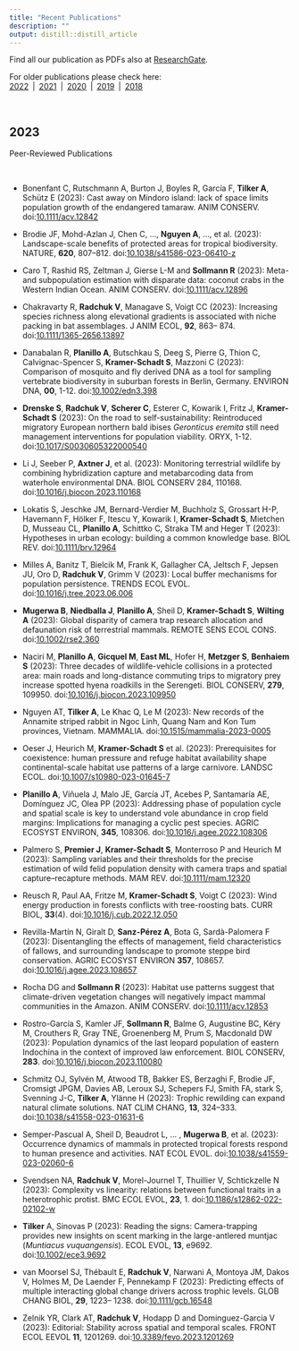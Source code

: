```yaml
---
title: "Recent Publications"
description: ""
output: distill::distill_article
---
```


Find all our publication as PDFs also at [ResearchGate](https://www.researchgate.net/).   
  
For older publications please check here:<br> [2022](pubs-2022.html)&ensp;|&ensp;[2021](pubs-2021.html)&ensp;|&ensp;[2020](pubs-2020.html)&ensp;|&ensp;[2019](pubs-2019.html)&ensp;|&ensp;[2018](pubs-2018.html) 

<br>

## 2023

<div class='headerbox'><hbox>Peer-Reviewed Publications</hbox></div><br>

* Bonenfant C, Rutschmann A, Burton J, Boyles R, García F, **Tilker A**, Schütz E (2023): Cast away on Mindoro island: lack of space limits population growth of the endangered tamaraw. ANIM CONSERV. doi:<span>[10.1111/acv.12842](https://doi.org/10.1111/acv.12842)</span>

* Brodie JF, Mohd-Azlan J, Chen C, ..., **Nguyen A**, ..., et al. (2023): Landscape-scale benefits of protected areas for tropical biodiversity. NATURE, **620**, 807–812. doi:<span>[10.1038/s41586-023-06410-z](https://doi.org/10.1038/s41586-023-06410-z)</span> 

* Caro T, Rashid RS, Zeltman J, Gierse L-M and **Sollmann R** (2023): Meta- and subpopulation estimation with disparate data: coconut crabs in the Western Indian Ocean. ANIM CONSERV.
doi:<span>[10.1111/acv.12896](https://doi.org/10.1111/acv.12896)</span>

* Chakravarty R, **Radchuk V**, Managave S, Voigt CC (2023): Increasing species richness along elevational gradients is associated with niche packing in bat assemblages. J ANIM ECOL, **92**, 863– 874. doi:<span>[10.1111/1365-2656.13897](https://doi.org/10.1111/1365-2656.13897)</span>

* Danabalan R, **Planillo A**, Butschkau S, Deeg S, Pierre G, Thion C, Calvignac-Spencer S, **Kramer-Schadt S**, Mazzoni C (2023): Comparison of mosquito and fly derived DNA as a tool for sampling vertebrate biodiversity in suburban forests in Berlin, Germany. ENVIRON DNA, **00**, 1-12. doi:<span>[10.1002/edn3.398](https://doi.org/10.1002/edn3.398)</span> 

* **Drenske S**, **Radchuk V**, **Scherer C**, Esterer C, Kowarik I, Fritz J, **Kramer-Schadt S** (2023): On the road to self-sustainability: Reintroduced migratory European northern bald ibises *Geronticus eremita* still need management interventions for population viability. ORYX, 1-12. doi:<span>[10.1017/S0030605322000540](https://doi.org/10.1017/S0030605322000540)</span>

* Li J, Seeber P, **Axtner J**, et al. (2023): Monitoring terrestrial wildlife by combining hybridization capture and metabarcoding data from waterhole environmental DNA. BIOL CONSERV 284, 110168. doi:<span>[10.1016/j.biocon.2023.110168](https://doi.org/10.1016/j.biocon.2023.110168)</span>

* Lokatis S, Jeschke JM, Bernard-Verdier M, Buchholz S, Grossart H-P, Havemann F, Hölker F, Itescu Y, Kowarik I, **Kramer-Schadt S**, Mietchen D, Musseau CL, **Planillo A**, Schittko C, Straka TM and Heger T (2023): Hypotheses in urban ecology: building a common knowledge base. BIOL REV. doi:<span>[10.1111/brv.12964](https://doi.org/10.1111/brv.12964)</span>

* Milles A, Banitz T, Bielcik M, Frank K, Gallagher CA, Jeltsch F, Jepsen JU, Oro D, **Radchuk V**, Grimm V (2023): Local buffer mechanisms for population persistence. TRENDS ECOL EVOL. doi:<span>[10.1016/j.tree.2023.06.006](https://doi.org/10.1016/j.tree.2023.06.006)</span>

* **Mugerwa B**, **Niedballa J**, **Planillo A**, Sheil D, **Kramer-Schadt S**, **Wilting A** (2023): Global disparity of camera trap research allocation and defaunation risk of terrestrial mammals. REMOTE SENS ECOL CONS.  doi:<span>[10.1002/rse2.360](https://doi.org/10.1002/rse2.360)</span>

* Naciri M, **Planillo A**, **Gicquel M**, **East ML**, Hofer H, **Metzger S**, **Benhaiem S** (2023): Three decades of wildlife-vehicle collisions in a protected area: main roads and long-distance commuting trips to migratory prey increase spotted hyena roadkills in the Serengeti. BIOL CONSERV, **279**, 109950. doi:<span>[10.1016/j.biocon.2023.109950](https://doi.org/10.1016/j.biocon.2023.109950)</span>

* Nguyen AT, **Tilker A**, Le Khac Q, Le M (2023): New records of the Annamite striped rabbit in Ngoc Linh, Quang Nam and Kon Tum provinces, Vietnam. MAMMALIA. doi:<span>[10.1515/mammalia-2023-0005](https://doi.org/10.1515/mammalia-2023-0005)</span>

* Oeser J, Heurich M, **Kramer-Schadt S** et al. (2023): Prerequisites for coexistence: human pressure and refuge habitat availability shape continental-scale habitat use patterns of a large carnivore. LANDSC ECOL. doi:<span>[10.1007/s10980-023-01645-7](https://doi.org/10.1007/s10980-023-01645-7)</span> 

* **Planillo A**, Viñuela J, Malo JE, García JT, Acebes P, Santamaría AE, Domínguez JC, Olea PP (2023): Addressing phase of population cycle and spatial scale is key to understand vole abundance in crop field margins: Implications for managing a cyclic pest species. AGRIC ECOSYST ENVIRON, **345**, 108306. doi:<span>[10.1016/j.agee.2022.108306](https://doi.org/10.1016/j.agee.2022.108306)</span>

* Palmero S, **Premier J**, **Kramer-Schadt S**, Monterroso P and Heurich M (2023): Sampling variables and their thresholds for the precise estimation of wild felid population density with camera traps and spatial capture–recapture methods. MAM REV. doi:<span>[10.1111/mam.12320](https://doi.org/10.1111/mam.12320)</span> 

* Reusch R, Paul AA, Fritze M, **Kramer-Schadt S**, Voigt C (2023): Wind energy production in forests conflicts with tree-roosting bats. CURR BIOL, **33**(4). doi:<span>[10.1016/j.cub.2022.12.050](https://doi.org/10.1016/j.cub.2022.12.050)</span>

* Revilla-Martín N, Giralt D, **Sanz-Pérez A**, Bota G, Sardà-Palomera F (2023): Disentangling the effects of management, field characteristics of fallows, and surrounding landscape to promote steppe bird conservation. AGRIC ECOSYST ENVIRON **357**, 108657.  doi:<span>[10.1016/j.agee.2023.108657](doi:10.1016/j.agee.2023.108657)</span>

* Rocha DG and **Sollmann R** (2023): Habitat use patterns suggest that climate-driven vegetation changes will negatively impact mammal communities in the Amazon. ANIM CONSERV. doi:<span>[10.1111/acv.12853](https://doi.org/10.1111/acv.12853)</span>

* Rostro-García S, Kamler JF, **Sollmann R**, Balme G, Augustine BC, Kéry M, Crouthers R, Gray TNE, Groenenberg M, Prum S, Macdonald DW (2023): Population dynamics of the last leopard population of eastern Indochina in the context of improved law enforcement. BIOL CONSERV, **283**. doi:<span>[10.1016/j.biocon.2023.110080](https://doi.org/10.1016/j.biocon.2023.110080)</span>

* Schmitz OJ, Sylvén M, Atwood TB, Bakker ES, Berzaghi F, Brodie JF, Cromsigt JPGM, Davies AB, Leroux SJ, Schepers FJ, Smith FA, stark S, Svenning J-C, **Tilker A**, Ylänne H (2023): Trophic rewilding can expand natural climate solutions. NAT CLIM CHANG, **13**, 324–333. doi:<span>[10.1038/s41558-023-01631-6](doi:10.1038/s41558-023-01631-6)</span>

* Semper-Pascual A, Sheil D, Beaudrot L, ... , **Mugerwa B**, et al. (2023): Occurrence dynamics of mammals in protected tropical forests respond to human presence and activities. NAT ECOL EVOL. doi:<span>[10.1038/s41559-023-02060-6](https://doi.org/10.1038/s41559-023-02060-6)</span>

* Svendsen NA, **Radchuk V**, Morel-Journel T, Thuillier V, Schtickzelle N (2023): Complexity vs linearity: relations between functional traits in a heterotrophic protist. BMC ECOL EVOL, **23**, 1. doi:<span>[10.1186/s12862-022-02102-w](https://doi.org/10.1186/s12862-022-02102-w)</span>

* **Tilker** A, Sinovas P (2023): Reading the signs: Camera-trapping provides new insights on scent marking in the large-antlered muntjac (*Muntiacus vuquangensis*). ECOL EVOL, **13**, e9692. doi:<span>[10.1002/ece3.9692](https://doi.org/10.1002/ece3.9692)</span>

* van Moorsel SJ, Thébault E, **Radchuk V**, Narwani A, Montoya JM, Dakos V, Holmes M, De Laender F, Pennekamp F (2023): Predicting effects of multiple interacting global change drivers across trophic levels. GLOB CHANG BIOL, **29**, 1223– 1238. doi:<span>[10.1111/gcb.16548](https://doi.org/10.1111/gcb.16548)</span>

* Zelnik YR, Clark AT, **Radchuk V**, Hodapp D and Dominguez-Garcia V (2023): Editorial: Stability across spatial and temporal scales. FRONT ECOL EEVOL **11**, 1201269. doi:<span>[10.3389/fevo.2023.1201269](https://doi.org/10.3389/fevo.2023.1201269)</span>

<!--<div class='headerbox'><hbox>Preprints</hbox></div><br>-->



<!--<div class='headerbox'><hbox>Book Chapters & Reports</hbox></div><br>-->

